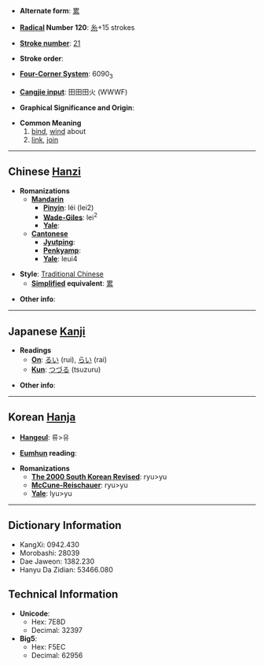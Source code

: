 * '''Alternate form''': [[累]]

* '''[[Wiktionary:Chinese radical index| Radical]] Number 120''': [[Wiktionary:Chinese radical index 糸|糸]]+15 strokes

* '''[[Wiktionary:Chinese total strokes index|Stroke number]]''': [[Wiktionary:Chinese total strokes index 21|21]]

* '''Stroke order''': 

* '''[[Wiktionary:Chinese four corner index|Four-Corner System]]''': 6090<sub>3</sub>

* '''[[Wiktionary:Chinese Cangjie index|Cangjie input]]''': 田田田火 (WWWF)

* '''Graphical Significance and Origin''': 

* '''Common Meaning'''
*#[[bind]], [[wind]] about
*# [[link]], [[join]]

----

== Chinese [[Hanzi]] ==

* '''Romanizations'''
** '''[[Mandarin]]'''
*** '''[[Pinyin]]''': léi (lei2)
*** '''[[Wade-Giles]]''': lei<sup>2</sup>
*** '''[[Yale]]''': 
** '''[[Cantonese]]'''
*** '''[[Jyutping]]''':
*** '''[[Penkyamp]]''': 
*** '''[[Yale]]''': leui4

* '''Style''': [[Traditional Chinese]] 
** '''[[Simplified Chinese|Simplified]] equivalent''': [[累]]

* '''Other info''': 

----

== Japanese [[Kanji]] ==

* '''Readings'''
** '''[[On]]''': [[るい]] (rui), [[らい]] (rai)
** '''[[Kun]]''': [[つづる]] (tsuzuru)

* '''Other info''':  

----

== Korean [[Hanja]] ==

* '''[[Hangeul]]''': 류>유

* '''[[Eumhun]] reading''': 

* '''Romanizations'''
** '''[[The 2000 South Korean Revised Romanization|The 2000 South Korean Revised]]''': ryu>yu
** '''[[McCune-Reischauer]]''': ryu>yu
** '''[[Yale]]''': lyu>yu

----

== Dictionary Information ==

* KangXi: 0942.430
* Morobashi: 28039
* Dae Jaweon: 1382.230
* Hanyu Da Zidian: 53466.080

== Technical Information ==

* '''Unicode''':
** Hex: 7E8D
** Decimal: 32397
* '''Big5''':
** Hex: F5EC
** Decimal: 62956
